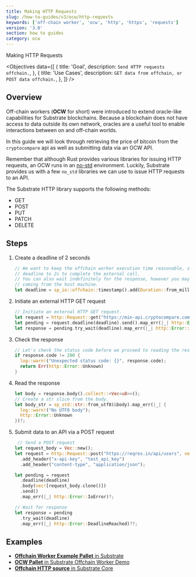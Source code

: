 ```yaml
---
title: Making HTTP Requests
slug: /how-to-guides/v3/ocw/http-requests
keywords: ['off-chain worker', 'ocw', 'http', 'https', 'requests']
version: '3.0'
section: how to guides
category: ocw
---
```


Making HTTP Requests

<Objectives
  data={[
    {
      title: 'Goal',
      description: `Send HTTP requests offchain.`,
    },
    {
      title: 'Use Cases',
      description: `GET data from offchain, or POST data offchain.`,
    },
  ]}
/>

## Overview

Off-chain workers (**OCW** for short) were introduced to extend oracle-like capabilities for Substrate blockchains.
Because a blockchain does not have access to data outside its own network, oracles are a useful tool to enable interactions between on and off-chain worlds.

In this guide we will look through retrieving the price of bitcoin from the `cryptocompare` api as well as submitting data via an OCW API.

Remember that although Rust provides various libraries for issuing HTTP requests, an OCW runs in an [no-std](https://docs.rust-embedded.org/book/intro/no-std.html) environment.
Luckily, Substrate provides us with a few `no_std` libraries we can use to issue HTTP requests to an API.

The Substrate HTTP library supports the following methods:

- GET
- POST
- PUT
- PATCH
- DELETE

## Steps

1. Create a deadline of 2 seconds

   ```rust
   // We want to keep the offchain worker execution time reasonable, so we set a hard-coded
   // deadline to 2s to complete the external call.
   // You can also wait indefinitely for the response, however you may still get a timeout
   // coming from the host machine.
   let deadline = sp_io::offchain::timestamp().add(Duration::from_millis(2_000));
   ```

1. Initiate an external HTTP GET request

   ```rust
   // Initiate an external HTTP GET request.
   let request = http::Request::get("https://min-api.cryptocompare.com/data/price?fsym=BTC&tsyms=USD");
   let pending = request.deadline(deadline).send().map_err(|_| http::Error::IoError)?;
   let response = pending.try_wait(deadline).map_err(|_| http::Error::DeadlineReached)??;
   ```

1. Check the response

   ```rust
   // Let's check the status code before we proceed to reading the response.
   if response.code != 200 {
     log::warn!("Unexpected status code: {}", response.code);
     return Err(http::Error::Unknown)
   }
   ```

1. Read the response

   ```rust
   let body = response.body().collect::<Vec<u8>>();
   // Create a str slice from the body.
   let body_str = sp_std::str::from_utf8(&body).map_err(|_| {
     log::warn!("No UTF8 body");
     http::Error::Unknown
   })?;
   ```

1. Submit data to an API via a POST request

   ```rust
    // Send a POST request
   let request_body = Vec::new();
   let request = http::Request::post("https://reqres.in/api/users", vec![request_body.clone()])
     .add_header("x-api-key", "test_api_key")
     .add_header("content-type", "application/json");

   let pending = request
     .deadline(deadline)
     .body(vec![request_body.clone()])
     .send()
     .map_err(|_| http::Error::IoError)?;

   // Wait for response
   let response = pending
     .try_wait(deadline)
     .map_err(|_| http::Error::DeadlineReached)??;
   ```

## Examples

- [**Offchain Worker Example Pallet** in Substrate](https://github.com/paritytech/substrate/blob/polkadot-v0.9.20/frame/examples/offchain-worker/src/lib.rs#L571-L625)
- [**OCW Pallet** in Substrate Offchain Worker Demo](https://github.com/jimmychu0807/substrate-offchain-worker-demo/blob/master/pallets/ocw/src/lib.rs#L363-#L401)
- [**Offchain HTTP source** in Substrate Core](https://github.com/paritytech/substrate/blob/master/primitives/runtime/src/offchain/http.rs#L63-L76)
